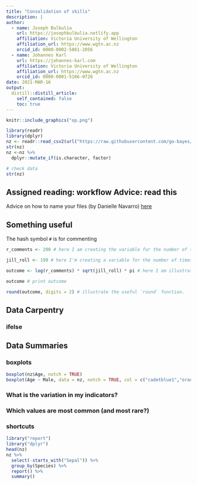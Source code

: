 ```yaml
---
title: "Consolidation of skills"
description: |
author:
  - name: Joseph Bulbulia
    url: https://josephbulbulia.netlify.app
    affiliation: Victoria University of Wellington
    affiliation_url: https://www.wgtn.ac.nz
    orcid_id: 0000-0002-5861-2056
  - name: Johannes Karl
    url: https://johannes-karl.com
    affiliation: Victoria University of Wellington
    affiliation_url: https://www.wgtn.ac.nz
    orcid_id: 0000-0001-5166-0728
date: 2021-MAR-16
output:
  distill::distill_article:
    self_contained: false
    toc: true
---
```


```r
knitr::include_graphics("op.png")
```

```r
library(readr)
library(dplyr)
nz <- readr::read_csv2(url("https://raw.githubusercontent.com/go-bayes/psych-447/main/data/nz/ts.csv"))
str(nz)
nz <-nz %>%
  dplyr::mutate_if(is.character, factor)

# check data
str(nz)
```



## Assigned reading: workflow Advice: read this

Advice on how to name your files (by Danielle Navarro) [here](https://slides.djnavarro.net/project-structure/#1)

## Something useful

The hash symbol `#` is for commenting

```r
r_comments <- 200 # here I am creating the variable for the number of time Jack says R is great

jill_roll <- 199 # here I'm creating a variable for the number of times Jill rolls here eyes

outcome <- log(r_comments) * sqrt(jill_roll) * pi # here I am illustrating some functions in r using the variables I just created

outcome # print outcome

round(outcome, digits = 2) # illustrate the useful `round` function.
```


## Data Carpentry  



### ifelse

## Data Summaries

### boxplots
```r

boxplot(nz$Age, notch = TRUE)
boxplot(Age ~ Male, data = nz, notch = TRUE, col = c("cadetblue1","orange"))
```

### What is the variation in my indicators? 

### Which values are most common (and most rare?)


### shortcuts

```r
library("report")
library("dplyr")
head(nz)
nz %>%
  select(-starts_with("Sepal")) %>% 
  group_by(Species) %>% 
  report() %>% 
  summary()
```

